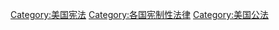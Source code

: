 [[Category:美国宪法|Category:美国宪法]]
[[Category:各国宪制性法律|Category:各国宪制性法律]]
[[Category:美国公法|Category:美国公法]]